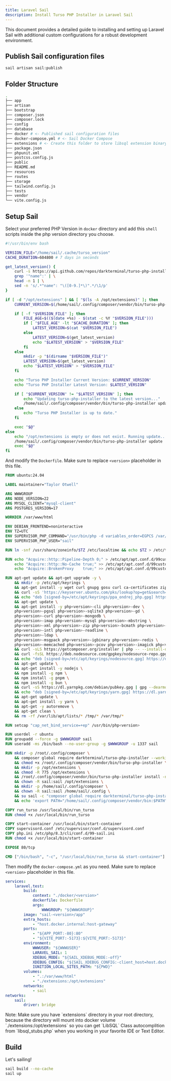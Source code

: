 ```yaml
---
title: Laravel Sail
description: Install Turso PHP Installer in Laravel Sail
---
```


This document provides a detailed guide to installing and setting up Laravel Sail with additional custom configurations for a robust development environment.

## Publish Sail configuration files
```bash
sail artisan sail:publish
```

## Folder Structure
```bash
.
├── app
├── artisan
├── bootstrap
├── composer.json
├── composer.lock
├── config
├── database
├── docker # <- Published sail configuration files
├── docker-compose.yml # <- Sail Docker Compose
├── extensions # <- Create this folder to store libsql extension binary and stub file
├── package.json
├── phpunit.xml
├── postcss.config.js
├── public
├── README.md
├── resources
├── routes
├── storage
├── tailwind.config.js
├── tests
├── vendor
└── vite.config.js
```

## Setup Sail

Select your preferred PHP Version in `docker` directory and add this `shell` scripts inside the php version directory you choose.
```bash run_turso
#!/usr/bin/env bash

VERSION_FILE="/home/sail/.cache/turso_version"
CACHE_DURATION=604800 # 7 days in seconds

get_latest_version() {
    curl -s https://api.github.com/repos/darkterminal/turso-php-installer/tags | \
    grep '"name":' | \
    head -n 1 | \
    sed -n 's/.*"name": "\([0-9.]*\)".*/\1/p'
}

if [ -d "/opt/extensions" ] && [ "$(ls -A /opt/extensions)" ]; then
    CURRENT_VERSION=$(/home/sail/.config/composer/vendor/bin/turso-php-installer | head -n 2 | sed -n 's/.*turso-php-installer[[:space:]]*\([0-9.]*\).*/\1/p')

    if [ -f "$VERSION_FILE" ]; then
        FILE_AGE=$(($(date +%s) - $(stat -c %Y "$VERSION_FILE")))
        if [ "$FILE_AGE" -lt "$CACHE_DURATION" ]; then
            LATEST_VERSION=$(cat "$VERSION_FILE")
        else
            LATEST_VERSION=$(get_latest_version)
            echo "$LATEST_VERSION" > "$VERSION_FILE"
        fi
    else
        mkdir -p "$(dirname "$VERSION_FILE")"
        LATEST_VERSION=$(get_latest_version)
        echo "$LATEST_VERSION" > "$VERSION_FILE"
    fi

    echo "Turso PHP Installer Current Version: $CURRENT_VERSION"
    echo "Turso PHP Installer Latest Version: $LATEST_VERSION"

    if [ "$CURRENT_VERSION" != "$LATEST_VERSION" ]; then
        echo "Updating turso-php-installer to the latest version..."
        /home/sail/.config/composer/vendor/bin/turso-php-installer update
    else
        echo "Turso PHP Installer is up to date."
    fi

    exec "$@"
else
    echo "/opt/extensions is empty or does not exist. Running update..."
    /home/sail/.config/composer/vendor/bin/turso-php-installer update
    exec "$@"
fi
```

And modify the `Dockerfile`. Make sure to replace `<version>` placeholder in this file.
```dockerfile docker/<version>/Dockerfile
FROM ubuntu:24.04

LABEL maintainer="Taylor Otwell"

ARG WWWGROUP
ARG NODE_VERSION=22
ARG MYSQL_CLIENT="mysql-client"
ARG POSTGRES_VERSION=17

WORKDIR /var/www/html

ENV DEBIAN_FRONTEND=noninteractive
ENV TZ=UTC
ENV SUPERVISOR_PHP_COMMAND="/usr/bin/php -d variables_order=EGPCS /var/www/html/artisan serve --host=0.0.0.0 --port=80"
ENV SUPERVISOR_PHP_USER="sail"

RUN ln -snf /usr/share/zoneinfo/$TZ /etc/localtime && echo $TZ > /etc/timezone

RUN echo "Acquire::http::Pipeline-Depth 0;" > /etc/apt/apt.conf.d/99custom && \
    echo "Acquire::http::No-Cache true;" >> /etc/apt/apt.conf.d/99custom && \
    echo "Acquire::BrokenProxy    true;" >> /etc/apt/apt.conf.d/99custom

RUN apt-get update && apt-get upgrade -y \
    && mkdir -p /etc/apt/keyrings \
    && apt-get install -y wget curl gnupg gosu curl ca-certificates zip unzip git supervisor sqlite3 libcap2-bin libpng-dev python3 dnsutils librsvg2-bin fswatch ffmpeg nano  \
    && curl -sS 'https://keyserver.ubuntu.com/pks/lookup?op=get&search=0x14aa40ec0831756756d7f66c4f4ea0aae5267a6c' | gpg --dearmor | tee /etc/apt/keyrings/ppa_ondrej_php.gpg > /dev/null \
    && echo "deb [signed-by=/etc/apt/keyrings/ppa_ondrej_php.gpg] https://ppa.launchpadcontent.net/ondrej/php/ubuntu noble main" > /etc/apt/sources.list.d/ppa_ondrej_php.list \
    && apt-get update \
    && apt-get install -y php<version>-cli php<version>-dev \
    php<version>-pgsql php<version>-sqlite3 php<version>-gd \
    php<version>-curl php<version>-mongodb \
    php<version>-imap php<version>-mysql php<version>-mbstring \
    php<version>-xml php<version>-zip php<version>-bcmath php<version>-soap \
    php<version>-intl php<version>-readline \
    php<version>-ldap \
    php<version>-msgpack php<version>-igbinary php<version>-redis \
    php<version>-memcached php<version>-pcov php<version>-imagick php<version>-xdebug php<version>-swoole \
    && curl -sLS https://getcomposer.org/installer | php -- --install-dir=/usr/bin/ --filename=composer \
    && curl -fsSL https://deb.nodesource.com/gpgkey/nodesource-repo.gpg.key | gpg --dearmor -o /etc/apt/keyrings/nodesource.gpg \
    && echo "deb [signed-by=/etc/apt/keyrings/nodesource.gpg] https://deb.nodesource.com/node_$NODE_VERSION.x nodistro main" > /etc/apt/sources.list.d/nodesource.list \
    && apt-get update \
    && apt-get install -y nodejs \
    && npm install -g npm \
    && npm install -g pnpm \
    && npm install -g bun \
    && curl -sS https://dl.yarnpkg.com/debian/pubkey.gpg | gpg --dearmor | tee /etc/apt/keyrings/yarn.gpg >/dev/null \
    && echo "deb [signed-by=/etc/apt/keyrings/yarn.gpg] https://dl.yarnpkg.com/debian/ stable main" > /etc/apt/sources.list.d/yarn.list \
    && apt-get update \
    && apt-get install -y yarn \
    && apt-get -y autoremove \
    && apt-get clean \
    && rm -rf /var/lib/apt/lists/* /tmp/* /var/tmp/*

RUN setcap "cap_net_bind_service=+ep" /usr/bin/php<version>

RUN userdel -r ubuntu
RUN groupadd --force -g $WWWGROUP sail
RUN useradd -ms /bin/bash --no-user-group -g $WWWGROUP -u 1337 sail

RUN mkdir -p /root/.config/composer \
    && composer global require darkterminal/turso-php-installer --working-dir=/root/.config/composer \
    && chmod +x /root/.config/composer/vendor/bin/turso-php-installer \
    && mkdir -p /opt/extensions \
    && chmod -R 775 /opt/extensions \
    && /root/.config/composer/vendor/bin/turso-php-installer install -n --php-version=<version> --extension-dir=/opt/extensions --php-ini=/etc/php/<version>/cli/php.ini \
    && chown -R sail:sail /opt/extensions \
    && mkdir -p /home/sail/.config/composer \
    && chown -R sail:sail /home/sail/.config \
    && su sail -c "composer global require darkterminal/turso-php-installer --working-dir=/home/sail/.config/composer" \
    && echo 'export PATH="/home/sail/.config/composer/vendor/bin:$PATH"' >> /home/sail/.bashrc

COPY run_turso /usr/local/bin/run_turso
RUN chmod +x /usr/local/bin/run_turso

COPY start-container /usr/local/bin/start-container
COPY supervisord.conf /etc/supervisor/conf.d/supervisord.conf
COPY php.ini /etc/php/8.3/cli/conf.d/99-sail.ini
RUN chmod +x /usr/local/bin/start-container

EXPOSE 80/tcp

CMD ["/bin/bash", "-c", "/usr/local/bin/run_turso && start-container"]
```

Then modify the `docker-compose.yml` as you need. Make sure to replace `<version>` placeholder in this file.
```yml docker-compose.yml
services:
    laravel.test:
        build:
            context: "./docker/<version>"
            dockerfile: Dockerfile
            args:
                WWWGROUP: "${WWWGROUP}"
        image: "sail-<version>/app"
        extra_hosts:
            - "host.docker.internal:host-gateway"
        ports:
            - "${APP_PORT:-80}:80"
            - "${VITE_PORT:-5173}:${VITE_PORT:-5173}"
        environment:
            WWWUSER: "${WWWUSER}"
            LARAVEL_SAIL: 1
            XDEBUG_MODE: "${SAIL_XDEBUG_MODE:-off}"
            XDEBUG_CONFIG: "${SAIL_XDEBUG_CONFIG:-client_host=host.docker.internal}"
            IGNITION_LOCAL_SITES_PATH: "${PWD}"
        volumes:
            - ".:/var/www/html"
            - "./extensions:/opt/extensions"
        networks:
            - sail
networks:
    sail:
        driver: bridge
```

<Note>
    Note: Make sure you have `extensions` directory in your root directory, because the directory will mount into docker volume `./extensions:/opt/extensions` so you can get `LibSQL` Class autocomplition from `libsql_stubs.php` when you working in your favorite IDE or Text Editor.
</Note>

## Build

Let's sailing!

```bash
sail build --no-cache
sail up
```